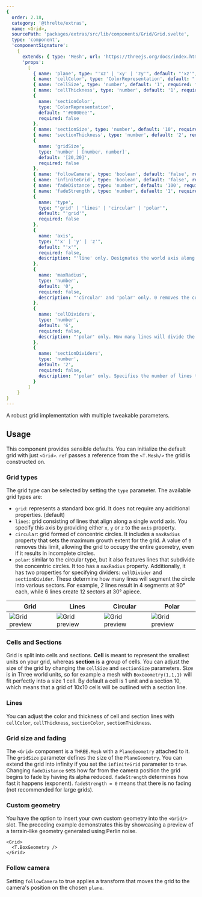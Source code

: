 ```yaml
---
{
  order: 2.18,
  category: '@threlte/extras',
  name: <Grid>,
  sourcePath: 'packages/extras/src/lib/components/Grid/Grid.svelte',
  type: 'component',
  'componentSignature':
    {
      extends: { type: 'Mesh', url: 'https://threejs.org/docs/index.html#api/en/objects/Mesh' },
      'props':
        [
          { name: 'plane', type: "'xz' | 'xy' | 'zy'", default: "'xz'", required: false },
          { name: 'cellColor', type: 'ColorRepresentation', default: "'#000000'", required: false },
          { name: 'cellSize', type: 'number', default: '1', required: false },
          { name: 'cellThickness', type: 'number', default: '1', required: false },
          {
            name: 'sectionColor',
            type: 'ColorRepresentation',
            default: "'#0000ee'",
            required: false
          },
          { name: 'sectionSize', type: 'number', default: '10', required: false },
          { name: 'sectionThickness', type: 'number', default: '2', required: false },
          {
            name: 'gridSize',
            type: 'number | [number, number]',
            default: '[20,20]',
            required: false
          },
          { name: 'followCamera', type: 'boolean', default: 'false', required: false },
          { name: 'infiniteGrid', type: 'boolean', default: 'false', required: false },
          { name: 'fadeDistance', type: 'number', default: '100', required: false },
          { name: 'fadeStrength', type: 'number', default: '1', required: false },
          {
            name: 'type',
            type: "'grid' | 'lines' | 'circular' | 'polar'",
            default: "'grid'",
            required: false
          },
          {
            name: 'axis',
            type: "'x' | 'y' | 'z'",
            default: "'x'",
            required: false,
            description: "'line' only. Designates the world axis along which the line will be oriented."
          },
          {
            name: 'maxRadius',
            type: 'number',
            default: '0',
            required: false,
            description: "'circular' and 'polar' only. 0 removes the constraint."
          },
          {
            name: 'cellDividers',
            type: 'number',
            default: '6',
            required: false,
            description: "'polar' only. How many lines will divide the polar grid. Specifies the number of lines that will subdivide the polar grid. For instance, 2 dividers will quarter the grid into 4 sections of 90° each, while 6 dividers will divide the grid into 12 segments, each measuring 30°."
          },
          {
            name: 'sectionDividers',
            type: 'number',
            default: '2',
            required: false,
            description: "'polar' only. Specifies the number of lines that will subdivide the polar grid. For instance, 2 dividers will quarter the grid into 4 sections of 90° each, while 6 dividers will divide the grid into 12 segments, each measuring 30°."
          }
        ]
    }
}
---
```


A robust grid implementation with multiple tweakable parameters.

<Example path="extras/grid" />

## Usage

This component provides sensible defaults. You can initialize the default grid with just `<Grid>`. `ref` passes a reference from the `<T.Mesh/>` the grid is constructed on.

### Grid types

The grid type can be selected by setting the `type` parameter. The available grid types are:

- `grid`: represents a standard box grid. It does not require any additional properties. (default)
- `lines`: grid consisting of lines that align along a single world axis. You specify this axis by providing either `x`, `y` or `z` to the `axis` property.
- `circular`: grid formed of concentric circles. It includes a `maxRadius` property that sets the maximum growth extent for the grid. A value of `0` removes this limit, allowing the grid to occupy the entire geometry, even if it results in incomplete circles.
- `polar`: similar to the circular type, but it also features lines that subdivide the concentric circles. It too has a `maxRadius` property. Additionally, it has two properties for specifying dividers: `cellDivider` and `sectionDivider`. These determine how many lines will segment the circle into various sectors. For example, 2 lines result in 4 segments at 90° each, while 6 lines create 12 sectors at 30° apiece.

| Grid                                               | Lines                                               | Circular                                               | Polar                                               |
| -------------------------------------------------- | --------------------------------------------------- | ------------------------------------------------------ | --------------------------------------------------- |
| ![Grid preview](/images/docs/extras/grid/grid.jpg) | ![Grid preview](/images/docs/extras/grid/lines.jpg) | ![Grid preview](/images/docs/extras/grid/circular.jpg) | ![Grid preview](/images/docs/extras/grid/polar.jpg) |

### Cells and Sections

Grid is split into cells and sections. **Cell** is meant to represent the smallest units on your grid, whereas
**section** is a group of cells. You can adjust the size of the grid by changing the `cellSize` and `sectionSize`
parameters. Size is in Three world units, so for example a mesh with `BoxGeometry(1,1,1)` will fit perfectly into
a size 1 cell. By default a cell is 1 unit and a section 10, which means that a grid of 10x10 cells will be
outlined with a section line.

### Lines

You can adjust the color and thickness of cell and section lines with `cellColor`, `cellThickness`, `sectionColor`, `sectionThickness`.

### Grid size and fading

The `<Grid>` component is a `THREE.Mesh` with a `PlaneGeometry` attached to it. The `gridSize` parameter defines the size of the `PlaneGeometry`.
You can extend the grid into infinity if you set the `infiniteGrid` parameter to `true`.
Changing `fadeDistance` sets how far from the camera position the grid begins to fade by having its alpha reduced. `fadeStrength` determines how fast it happens (exponent). `fadeStrength = 0` means that there is no fading (not recommended for large grids).

### Custom geometry

You have the option to insert your own custom geometry into the `<Grid/>` slot. The preceding example demonstrates this by showcasing a preview of a terrain-like geometry generated using Perlin noise.

```svelte
<Grid>
  <T.BoxGeometry />
</Grid>
```

### Follow camera

Setting `followCamera` to true applies a transform that moves the grid to the camera's position on the chosen `plane`.

